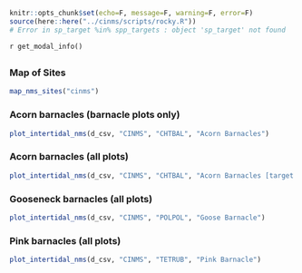 
```r
knitr::opts_chunk$set(echo=F, message=F, warning=F, error=F)
source(here::here("../cinms/scripts/rocky.R"))
# Error in sp_target %in% spp_targets : object 'sp_target' not found
```

`r get_modal_info()`

## {.tabset}

### Map of Sites

```r
map_nms_sites("cinms")
```

### Acorn barnacles (barnacle plots only)

```r
plot_intertidal_nms(d_csv, "CINMS", "CHTBAL", "Acorn Barnacles")
```

### Acorn barnacles (all plots)

```r
plot_intertidal_nms(d_csv, "CINMS", "CHTBAL", "Acorn Barnacles [target = balanus | chthamalus_balanus]", c("balanus", "chthamalus_balanus"))
```

### Gooseneck barnacles (all plots)

```r
plot_intertidal_nms(d_csv, "CINMS", "POLPOL", "Goose Barnacle")
```

### Pink barnacles (all plots)

```r
plot_intertidal_nms(d_csv, "CINMS", "TETRUB", "Pink Barnacle")
```















